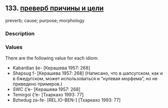 ## 133. <a href =  'https://agricolamz.github.io/The_Circassian_Isoglosses_Database/133.html'>преверб причины и цели</a>
preverb; cause; purpose; morphology

### Description



### Values
There are the following value for each idiom:

* Kabardian  ṣ̂e- [Керашева 1957: 268] 
* Shapsug  f- [Керашева 1957: 268] (Написано, что в шапсугском, как и в бжедугском, может использоваться и "нулевая морфема", но не приведено примеров.)
* SWC  č̣’e- [Керашева 1957: 268] 
* Temirgoi  č̣’e- [Тхаркахо 1993: 77] 
* Bzhedug  zə-fe- [REL.IO-BEN-] [Тхаркахо 1993: 77] 

